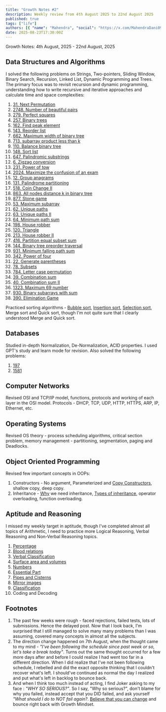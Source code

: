 ```yaml
---
title: "Growth Notes #2"
description: Weekly review from 4th August 2025 to 22nd August 2025
published: true
tags: ["life"]
authors: [{ "name": "Mahendra", "social": "https://x.com/MahendraDani09" }]
date: 2025-08-23T17:30:00Z
---
```


Growth Notes: 4th August, 2025 - 22nd August, 2025

## Data Structures and Algorithms
I solved the following problems on Strings, Two-pointers, Sliding Window, Binary Search, Recursion, Linked List, Dynamic Programming and Trees. The primary focus was to revisit recursion and dynamic programming, understanding how to write recursive and iterative approaches and calculate time and space complexities: 

1. [31. Next Permutation](https://leetcode.com/problems/next-permutation/description/)
2. [2748. Number of beautiful pairs](https://leetcode.com/problems/number-of-beautiful-pairs/description/)
3. [279. Perfect squares](https://leetcode.com/problems/perfect-squares/description/)
4. [257. Binary trees](https://leetcode.com/problems/binary-tree-paths/description/)
5. [162. Find peak element](https://leetcode.com/problems/find-peak-element/description/)
6. [143. Reorder list](https://leetcode.com/problems/reorder-list/description/)
7. [662. Maximum width of binary tree](https://leetcode.com/problems/maximum-width-of-binary-tree/description/)
8. [713. subarray product less than k](https://leetcode.com/problems/subarray-product-less-than-k/description/)
9. [110. Balance binary tree](https://leetcode.com/problems/balanced-binary-tree/description/)
10. [148. Sort list](https://leetcode.com/problems/sort-list/)
11. [647. Palindromic substrings](https://leetcode.com/problems/palindromic-substrings/description/)
12. [6. Zigzag conversion](https://leetcode.com/problems/zigzag-conversion/description/)
13. [231. Power of tow](https://leetcode.com/problems/power-of-two/description/)
14. [2024. Maximize the confusion of an exam](https://leetcode.com/problems/maximize-the-confusion-of-an-exam/description/)
15. [12. Group anagrams](https://leetcode.com/problems/group-anagrams/)
16. [131. Palindrome partitioning](https://leetcode.com/problems/palindrome-partitioning/description/)
17. [518. Coin Change II](http://leetcode.com/problems/coin-change-ii/description/)
18. [863. All nodes distance k in binary tree](https://leetcode.com/problems/all-nodes-distance-k-in-binary-tree/description/)
19. [877. Stone game](https://leetcode.com/problems/stone-game/description/)
20. [53. Maximum subarray](https://leetcode.com/problems/maximum-subarray/description/)
21. [62. Unique paths](https://leetcode.com/problems/unique-paths/description/)
22. [63. Unique paths II](https://leetcode.com/problems/unique-paths-ii/)
23. [64. Minimum path sum](https://leetcode.com/problems/minimum-path-sum/description/)
24. [198. House robber](https://leetcode.com/problems/house-robber/description/)
25. [120. Triangle](https://leetcode.com/problems/triangle/description/)
26. [213. House robber II](https://leetcode.com/problems/house-robber-ii/description/)
27. [416. Partition equal subset sum](https://leetcode.com/problems/partition-equal-subset-sum/description/)
28. [144. Binary tree preorder traversal](https://leetcode.com/problems/binary-tree-preorder-traversal/description/)
29. [931. Minimum falling path sum](https://leetcode.com/problems/minimum-falling-path-sum/description/)
30. [342. Power of four](https://leetcode.com/problems/power-of-four/description/)
31. [22. Generate parentheses](https://leetcode.com/problems/generate-parentheses/description/)
32. [78. Subsets](https://leetcode.com/problems/subsets/description/)
33. [784. Letter case permutation](https://leetcode.com/problems/letter-case-permutation/description/)
34. [39. Combination sum](https://leetcode.com/problems/combination-sum/description/)
35. [40. Combination sum II](https://leetcode.com/problems/combination-sum-ii/description/)
36. [1323. Maximum 69 number](https://leetcode.com/problems/maximum-69-number/description/)
37. [930. Binary subarrays with sum](https://leetcode.com/problems/binary-subarrays-with-sum/description/)
38. [390. Elimination Game](https://leetcode.com/problems/elimination-game/description/)

Practiced sorting algorithms - [Bubble sort](https://github.com/MahendraDani/programming/blob/main/concepts/sorting/bubble-sort.cpp), [Insertion sort](https://github.com/MahendraDani/programming/blob/main/concepts/sorting/insertion-sort.cpp), [Selection sort](https://github.com/MahendraDani/programming/blob/main/concepts/sorting/selection-sort.cpp), Merge sort and Quick sort, though I'm not quite sure that I clearly understood Merge and Quick sort.

## Databases
Studied in-depth Normalization, De-Normalization, ACID properties. I used GPT's study and learn mode for revision. Also solved the following problems: 
1. [197](https://leetcode.com/problems/rising-temperature/description/)
2. [1581](https://leetcode.com/problems/customer-who-visited-but-did-not-make-any-transactions/description/?envType=study-plan-v2&envId=top-sql-50)

## Computer Networks
Revised OSI and TCP/IP model, functions, protocols and working of each layer in the OSI model.
Protocols - DHCP, TCP, UDP, HTTP, HTTPS, ARP, IP, Ethernet, etc.

## Operating Systems
Revised OS theory - process scheduling algorithms, critical section problem, memory management - partitioning, segmentation, paging and Deadlocks.

## Object Oriented Programming
Revised few important concepts in OOPs:
1. Constructors - No argument, Parameterized and [Copy Constructors](https://mahendradani.vercel.app/tils/oops/copy-constructors), shallow copy, deep copy.
2. Inheritance - [Why](https://github.com/MahendraDani/programming/blob/main/concepts/oops/inheritance.cpp) we need inheritance, [Types of inheritance](https://github.com/MahendraDani/programming/blob/main/concepts/oops/inheritance-2.cpp), operator overloading, function overloading.


## Aptitude and Reasoning
I missed my weekly target in aptitude, though I've completed almost all topics of Arithmetic, I need to practice more Logical Reasoning, Verbal Reasoning and Non-Verbal Reasoning topics.

1. [Percentage](https://www.indiabix.com/aptitude/percentage/)
2. [Blood relations](https://www.indiabix.com/verbal-reasoning/blood-relation-test/)
3. [Verbal Classification](https://www.indiabix.com/logical-reasoning/verbal-classification/)
4. [Surface area and volumes](https://www.indiabix.com/aptitude/volume-and-surface-area/ )
5. [Numbers]( https://www.indiabix.com/aptitude/numbers/)
6. [Essential Part](https://www.indiabix.com/logical-reasoning/essential-part/)
7. [Pipes and Cisterns](https://www.indiabix.com/aptitude/pipes-and-cistern/)
8. [Mirror images](https://www.indiabix.com/non-verbal-reasoning/mirror-images/)
9. [Classification](https://www.indiabix.com/non-verbal-reasoning/classification/)
10. Coding and Decoding

## Footnotes
1. The past few weeks were rough - faced rejections, failed tests, lots of submissions. Hence the delayed post. Now that I look back, I'm surprised that I still managed to solve many many problems than I was assuming, covered many concepts in almost all the subjects.
2. The direction change happened on 7th August, when the thought came to my mind - _"I've been 
following the schedule since past week or so, let's take a break today"_. Turns out the same thought occurred for a few more days after and before I could realize I had went too far in a different direction. When I did realize that I've not been following schedule, I rebelled and did the exact opposite thinking that I couldn't recover what's left. I should've continued as normal the day I realized and put what's left in backlog to bounce back. 
3. And when I think too much instead of acting, I find Joker asking to my face : _"WHY SO SERIOUS?"_. So I say, "Why so serious?", don't blame for why you failed, instead accept that you DID failed, and ask yourself _"What should I do to NOT fail again?_. [Believe that you can change](http://www.aaronsw.com/weblog/dweck) and bounce right back with Growth Mindset.



